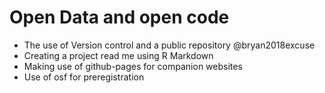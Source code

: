 
# Open Data and open code


* The use of Version control and a public repository @bryan2018excuse
* Creating a project read me using R Markdown
* Making use of github-pages for companion websites
* Use of osf for preregistration